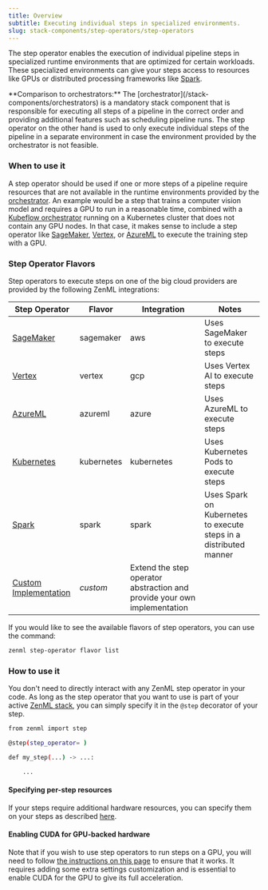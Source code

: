 ---
title: Overview
subtitle: Executing individual steps in specialized environments.
slug: stack-components/step-operators/step-operators
---


The step operator enables the execution of individual pipeline steps in specialized runtime environments that are optimized for certain workloads. These specialized environments can give your steps access to resources like GPUs or distributed processing frameworks like [Spark](https://spark.apache.org/).

<Info>
    **Comparison to orchestrators:** The [orchestrator](/stack-components/orchestrators) is a mandatory stack component that is responsible for executing all steps of a pipeline in the correct order and providing additional features such as scheduling pipeline runs. The step operator on the other hand is used to only execute individual steps of the pipeline in a separate environment in case the environment provided by the orchestrator is not feasible.
</Info>

### When to use it

A step operator should be used if one or more steps of a pipeline require resources that are not available in the runtime environments provided by the [orchestrator](/stack-components/orchestrators). An example would be a step that trains a computer vision model and requires a GPU to run in a reasonable time, combined with a [Kubeflow orchestrator](../orchestrators/kubeflow.mdx) running on a Kubernetes cluster that does not contain any GPU nodes. In that case, it makes sense to include a step operator like [SageMaker](sagemaker.mdx), [Vertex](vertex.mdx), or [AzureML](azureml.mdx) to execute the training step with a GPU.

### Step Operator Flavors

Step operators to execute steps on one of the big cloud providers are provided by the following ZenML integrations:

| Step Operator                                                    | Flavor     | Integration                                                              | Notes                                                             |
| ---------------------------------------------------------------- | ---------- | ------------------------------------------------------------------------ | ----------------------------------------------------------------- |
| [SageMaker](sagemaker.mdx)          | sagemaker  | aws                                                                      | Uses SageMaker to execute steps                                   |
| [Vertex](vertex.mdx)                | vertex     | gcp                                                                      | Uses Vertex AI to execute steps                                   |
| [AzureML](azureml.mdx)              | azureml    | azure                                                                    | Uses AzureML to execute steps                                     |
| [Kubernetes](kubernetes.mdx)        | kubernetes | kubernetes                                                               | Uses Kubernetes Pods to execute steps                             |
| [Spark](spark-kubernetes.mdx)       | spark      | spark                                                                    | Uses Spark on Kubernetes to execute steps in a distributed manner |
| [Custom Implementation](custom.mdx) | _custom_   | Extend the step operator abstraction and provide your own implementation |                                                                   |

If you would like to see the available flavors of step operators, you can use the command:

```bash
zenml step-operator flavor list
```

### How to use it

You don't need to directly interact with any ZenML step operator in your code. As long as the step operator that you want to use is part of your active [ZenML stack](../../user-guide/guides/production-guide/understand-stacks.mdx), you can simply specify it in the `@step` decorator of your step.

```bash
from zenml import step

@step(step_operator= )

def my_step(...) -> ...:

    ...
```

#### Specifying per-step resources

If your steps require additional hardware resources, you can specify them on your steps as described [here](/usage/resource-data-management/training-with-gpus).

#### Enabling CUDA for GPU-backed hardware

Note that if you wish to use step operators to run steps on a GPU, you will need to follow [the instructions on this page](/usage/resource-data-management/training-with-gpus) to ensure that it works. It requires adding some extra settings customization and is essential to enable CUDA for the GPU to give its full acceleration.

